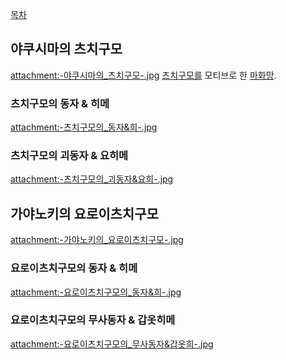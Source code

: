 [[목차]]
== 야쿠시마의 츠치구모 ==
attachment:-야쿠시마의_츠치구모-.jpg
[[츠치구모]]를 모티브로 한 [[마화망]].

=== 츠치구모의 동자 & 히메 ===
attachment:-츠치구모의_동자&희-.jpg

=== 츠치구모의 괴동자 & 요히메 ===
attachment:-츠치구모의_괴동자&요희-.jpg

== 가야노키의 요로이츠치구모 ==
attachment:-가야노키의_요로이츠치구모-.jpg

=== 요로이츠치구모의 동자 & 히메 ===
attachment:-요로이츠치구모의_동자&희-.jpg

=== 요로이츠치구모의 무사동자 & 갑옷히메 ===
attachment:-요로이츠치구모의_무사동자&갑옷희-.jpg

